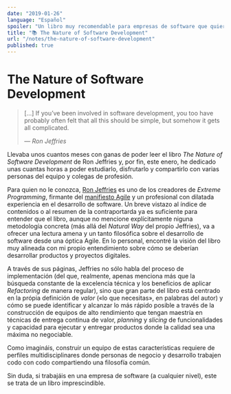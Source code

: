 ```yaml
---
date: "2019-01-26"
language: "Español"
spoiler: "Un libro muy recomendable para empresas de software que quieran entregar valor de manera continua"
title: "📚 The Nature of Software Development"
url: "/notes/the-nature-of-software-development"
published: true
---
```


# The Nature of Software Development

> \[...\] If you’ve been involved in software development, you too have probably often felt that all this should be
> simple, but somehow it gets all complicated.
>
> — <cite>Ron Jeffries</cite>

Llevaba unos cuantos meses con ganas de poder leer el libro _The Nature of Software Development_ de Ron Jeffries y, por
fin, este enero, he dedicado unas cuantas horas a poder estudiarlo, disfrutarlo y compartirlo con varias personas del
equipo y colegas de profesión.

Para quien no le conozca, [Ron Jeffries](https://en.wikipedia.org/wiki/Ron_Jeffries) es uno de los creadores de _Extreme
Programming_, firmante del [manifiesto Agile](http://agilemanifesto.org/) y un profesional con dilatada experiencia en
el desarrollo de software. Un breve vistazo al índice de contenidos o al resumen de la contraportarda ya es suficiente
para entender que el libro, aunque no mencione explícitamente niguna metodología concreta (más allá del _Natural Way_
del propio Jeffries), va a ofrecer una lectura amena y un tanto filosófica sobre el desarrollo de software desde una
óptica Agile. En lo personal, encontré la visión del libro muy alineada con mi propio entendimiento sobre cómo se
deberían desarrollar productos y proyectos digitales.

A través de sus páginas, Jeffries no sólo habla del proceso de implementación (del que, realmente, apenas menciona más
que la búsqueda constante de la excelencia técnica y los beneficios de aplicar _Refactoring_ de manera regular), sino
que gran parte del libro está centrado en la própia definición de _valor_ («lo que necesitas», en palabras del autor) y
cómo se puede identificar y alcanzar lo más rápido posible a través de la construcción de equipos de alto rendimiento
que tengan maestría en técnicas de entrega continua de valor, _planning_ y _slicing_ de funcionalidades y capacidad para
ejecutar y entregar productos donde la calidad sea una máxima no negociable.

Como imagináis, construir un equipo de estas características requiere de perfiles multidisciplinares donde personas de
negocio y desarrollo trabajen codo con codo compartiendo una filosofía común.

Sin duda, si trabajáis en una empresa de software (a cualquier nivel), este se trata de un libro imprescindible.
